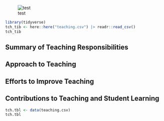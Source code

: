 ![test](image.png)
```r
library(tidyverse)
tch_tib <- here::here("teaching.csv") |> readr::read_csv()
tch_tib
```

## Summary of Teaching Responsibilities

## Approach to Teaching

## Efforts to Improve Teaching

## Contributions to Teaching and Student Learning

```r
tch.tbl <- data(teaching.csv)
tch.tbl
```